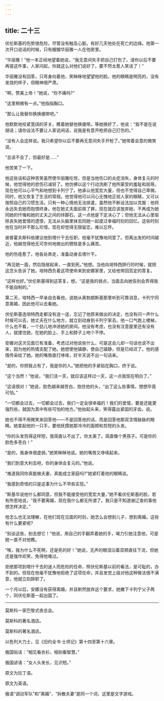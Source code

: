 ```yaml
---
---
---
```

title: 二十三
---




伏伦斯基的伤势很危险，尽管没有触及心脏。有好几天他处在死亡的边缘。他第一次开口说话的时候，只有嫂嫂华丽雅一人在他房里。

“华丽雅！”他一本正经地望着她说，“我无意间失手把自己打伤了。请你以后不要再提这件事，人家问起，你就这么对他们说好了。要不然太惹人笑话了！”

华丽雅没有回答，只弯身向着他，笑眯眯地望望他的脸。他的眼睛是明亮的，没有发烧的样子，但眼神很严肃。

“啊，赞美上帝！”她说，“你不痛吗?”

“这里稍微有一点。”他指指胸口。

“那么让我替你换换绷带吧。”

他默默地咬紧宽阔的牙关，瞧着她替他换绷带。等她换好了，他说：“我不是在说胡话；请你设法不要让人家说闲话，说我是有意开枪把自己打伤的。”

“没有人会这样说。我只希望你以后不要再无意间失手开枪了。”她带着会意的微笑说。

“总该不会了，但最好是……”

他苦笑了一下。

他这些话和这种苦笑虽然使华丽雅吃惊，但是当他伤口的炎症消失，身体复元的时候，他觉得他的悲伤已减轻了。他仿佛以这个行动洗刷了他所蒙受的羞耻和屈辱。现在他可以心平气和地想到卡列宁了。他承认他宽宏大量，但也不觉得自己卑微。同时，他又恢复了生活的常规。他觉得他可以问心无愧地正视人家的眼睛，又可以按照自己的习惯生活。只有一种心情他无法排遣，虽然他不断设法加以克服：他将永远失去她而抱恨终身。他在她丈夫面前赎了罪，现在就应该放弃她，不再成为她同她的忏悔和她的丈夫之间的绊脚石，这一点他是下定决心了；但他无法从心里驱除丧失她爱情的遗恨，无法从头脑里抹去同她一起度过幸福时刻的回忆。这些时刻他在当时并不那么珍惜，现在却觉得无限留恋，难以忘怀。

谢普霍夫斯科依建议他到塔什干去任职，他毫不犹豫地同意了。但离出发的时间越近，他越觉得他无可奈何地做出的牺牲是多么痛苦。

他的伤痊愈了。他各处奔走，准备动身去塔什干。

“再见她一面，然后隐居起来，一直到死。”他想。当他向培特西辞行的时候，就把这念头告诉了她。培特西负着这项使命来到安娜家里，又给他带回否定的答复。

“这样也好。”伏伦斯基得到这答复，想。“这是我的弱点，当面去向她告别会弄得我不能自制的。”

第二天，培特西一早亲自去看他，说她从奥勃朗斯基那里听到可靠消息，卡列宁同意离婚，因此他可以去看她。

伏伦斯基连培特西走都没有送一送，忘记了他原来做出的决定，也没有问一声什么时候可以去，她丈夫在什么地方，就立刻动身到卡列宁家去。他一口气跑上楼梯，什么也不看，一个劲儿地冲进她的房间。他没有考虑，也没有注意屋里还有没有人，就搂住她，在她的脸上、手上和脖子上吻个不停。

安娜对这次见面已有准备，考虑过对他说些什么，可是这会儿却一句话也说不出来，因为他的热情支配了她。她想使他镇静，使自己镇静，但是已经迟了。他的感情传染给了她。她的嘴唇直打哆嗦，好半天说不出一句话来。

“是的，你把我占有了，我是你的人。”她把他的手紧贴在胸口，终于说。

“这个当然！”他说，“我们活一天，就应该这样过一天，这一点我现在明白了。”

“这话很对！”她说，脸色越来越苍白，抱住他的头，“出了这么些事情，想想毕竟可怕。”

“一切都会过去，一切都会过去，我们一定会很幸福的！我们的爱情，要是还能更强烈些，就因为其中有些可怕的地方。”他抬起头来，笑得露出紧固的牙齿，说。

她也不得不用微笑来回答他——不是回答他的话，而是回答他那双含情脉脉的眼睛。她拿起他的一只手，要他抚摸她那冷冷的面颊和剪短的头发。

“你的头发剪得这样短，我简直认不出了。你太美了。简直像个男孩子。可是你的脸色多苍白！”

“是的，我身体很虚弱。”她笑眯眯地说。她的嘴唇又哆嗦起来。

“我们到意大利去吧，你的身体会复元的。”他说。

“难道我同你真能做夫妻，真能成立家庭吗?”她紧盯着他的眼睛说。

“我感到奇怪的只是这事为什么不早些实现。”

“斯基华说他什么都同意，但我不能接受他的宽宏大量，”她不看伏伦斯基的脸，若有所思地说，“我不要离婚，现在我什么都无所谓了。我只是不知道谢辽查的事他想怎样决定。”

他怎么也无法理解，在他们现在见面的时刻，她怎么会想到儿子，想到离婚。这些有什么要紧呢?

“别谈这些，别去想它！”他说，用自己的手翻弄着她的手，竭力引她注意他，可是她一直不对他瞧。

“唉，我为什么不死啊，还是死的好！”她说，无声的眼泪沿着双颊直往下流，但她还是强作欢笑，免得他难过。

拒绝那项到塔什干去的迷人而危险的任命，照伏伦斯基以前的看法，是可耻的，办不到的。但现在他毫不犹豫地拒绝了这项任命，并且发觉上级对他这种做法很不满意，他就立刻辞职了。

一个月以后，安娜没有获得离婚，并且断然放弃这个要求，她撇下卡列宁父子两个，同伏伦斯基一起出国了。



* * *





莫斯科一家巴黎式夜总会。



莫斯科的著名酒店。



莫斯科的著名酒店。



以色列大力士，见《旧约全书·士师记》第十四至第十六章。



俄国俗话：“相见看衣衫，相别看智慧。”



俄国谚语：“女人头发长，见识短。”



原文为拉丁语。



原文为英语。



俄语“调动军队”和“离婚”、“拆散夫妻”是同一个词，这里是文字游戏。
